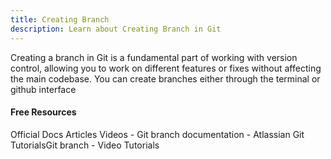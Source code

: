 ```yaml
---
title: Creating Branch
description: Learn about Creating Branch in Git
---
```

Creating a branch in Git is a fundamental part of working with version control, allowing you to work on different features or fixes without affecting the main codebase. You can create branches either through the terminal or github interface

#### Free Resources

<Tabs defaultValue="official">
<TabsList>
<TabsTrigger value="official">Official Docs</TabsTrigger>
<TabsTrigger value="article">Articles</TabsTrigger>
<TabsTrigger value="video">Videos</TabsTrigger>
</TabsList>

<TabsContent value="official">
<Note type="note" title="official">
- <Link href="https://git-scm.com/docs/git-branch">Git branch documentation</Link>
</Note>
</TabsContent>
<TabsContent value="article">
<Note type="note" title="article">
- <Link href="https://www.atlassian.com/git/tutorials/using-branches">Atlassian Git Tutorials</Link>Git branch</Link>
</Note>
</TabsContent>
<TabsContent value="video">
<Note type="note" title="video">
- <Link href="https://www.youtube.com/results?search_query=git+creating-branch+tutorial">Video Tutorials</Link>
</Note>
</TabsContent>
</Tabs>
